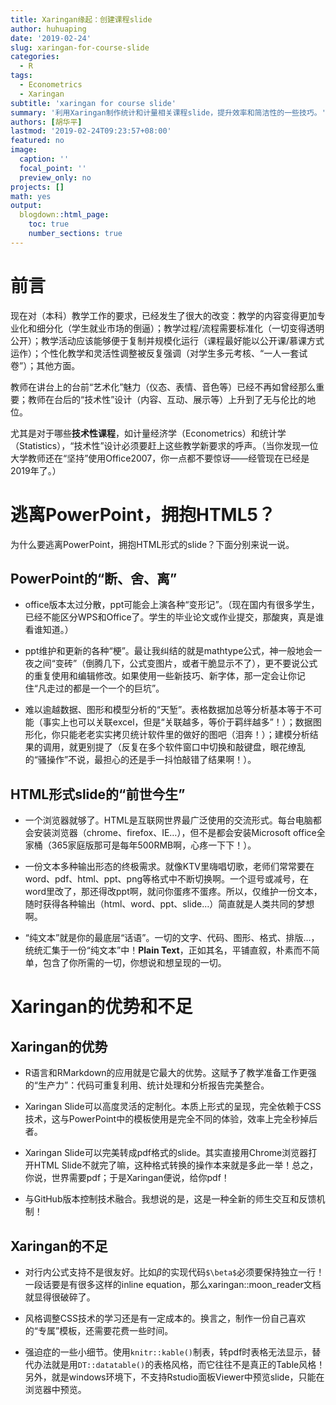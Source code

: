 ```yaml
---
title: Xaringan缘起：创建课程slide
author: huhuaping
date: '2019-02-24'
slug: xaringan-for-course-slide
categories:
  - R
tags:
  - Econometrics
  - Xaringan
subtitle: 'xaringan for course slide'
summary: '利用Xaringan制作统计和计量相关课程slide，提升效率和简洁性的一些技巧。'
authors: [胡华平]
lastmod: '2019-02-24T09:23:57+08:00'
featured: no
image:
  caption: ''
  focal_point: ''
  preview_only: no
projects: []
math: yes
output:
  blogdown::html_page:
    toc: true
    number_sections: true
---
```


# 前言

现在对（本科）教学工作的要求，已经发生了很大的改变：教学的内容变得更加专业化和细分化（学生就业市场的倒逼）；教学过程/流程需要标准化（一切变得透明公开）；教学活动应该能够便于复制并规模化运行（课程最好能以公开课/慕课方式运作）；个性化教学和灵活性调整被反复强调（对学生多元考核、“一人一套试卷”）；其他方面。

教师在讲台上的台前“艺术化”魅力（仪态、表情、音色等）已经不再如曾经那么重要；教师在台后的“技术性”设计（内容、互动、展示等）上升到了无与伦比的地位。


尤其是对于哪些**技术性课程**，如计量经济学（Econometrics）和统计学（Statistics），“技术性”设计必须要赶上这些教学新要求的呼声。（当你发现一位大学教师还在“坚持”使用Office2007，你一点都不要惊讶——经管现在已经是2019年了。）

# 逃离PowerPoint，拥抱HTML5？

为什么要逃离PowerPoint，拥抱HTML形式的slide？下面分别来说一说。

## PowerPoint的“断、舍、离”

- office版本太过分散，ppt可能会上演各种“变形记”。（现在国内有很多学生，已经不能区分WPS和Office了。学生的毕业论文或作业提交，那酸爽，真是谁看谁知道。）

- ppt维护和更新的各种“梗”。最让我纠结的就是mathtype公式，神一般地会一夜之间“变砖”（倒腾几下，公式变图片，或者干脆显示不了），更不要说公式的重复使用和编辑修改。如果使用一些新技巧、新字体，那一定会让你记住“凡走过的都是一个一个的巨坑”。

- 难以逾越数据、图形和模型分析的“天堑”。表格数据加总等分析基本等于不可能（事实上也可以关联excel，但是“关联越多，等价于羁绊越多”！）；数据图形化，你只能老老实实拷贝统计软件里的做好的图吧（泪奔！）；建模分析结果的调用，就更别提了（反复在多个软件窗口中切换和敲键盘，眼花缭乱的“骚操作”不说，最担心的还是手一抖怕敲错了结果啊！）。

## HTML形式slide的“前世今生”

- 一个浏览器就够了。HTML是互联网世界最广泛使用的交流形式。每台电脑都会安装浏览器（chrome、firefox、IE...），但不是都会安装Microsoft office全家桶（365家庭版那可是每年500RMB啊，心疼一下下！）。

- 一份文本多种输出形态的终极需求。就像KTV里嗨唱切歌，老师们常常要在word、pdf、html、ppt、png等格式中不断切换啊。一个逗号或减号，在word里改了，那还得改ppt啊，就问你蛋疼不蛋疼。所以，仅维护一份文本，随时获得各种输出（html、word、ppt、slide...）简直就是人类共同的梦想啊。

- “纯文本”就是你的最底层“话语”。一切的文字、代码、图形、格式、排版...，统统汇集于一份“纯文本”中！**Plain Text**，正如其名，平铺直叙，朴素而不简单，包含了你所需的一切，你想说和想呈现的一切。

# Xaringan的优势和不足

## Xaringan的优势

- R语言和RMarkdown的应用就是它最大的优势。这赋予了教学准备工作更强的“生产力”：代码可重复利用、统计处理和分析报告完美整合。

- Xaringan Slide可以高度灵活的定制化。本质上形式的呈现，完全依赖于CSS技术，这与PowerPoint中的模板使用是完全不同的体验，效率上完全秒掉后者。

- Xaringan Slide可以完美转成pdf格式的slide。其实直接用Chrome浏览器打开HTML Slide不就完了嘛，这种格式转换的操作本来就是多此一举！总之，你说，世界需要pdf；于是Xaringan便说，给你pdf！

- 与GitHub版本控制技术融合。我想说的是，这是一种全新的师生交互和反馈机制！

## Xaringan的不足

- 对行内公式支持不是很友好。比如$\beta$的实现代码`$\beta$`必须要保持独立一行！一段话要是有很多这样的inline equation，那么xaringan::moon_reader文档就显得很破碎了。

- 风格调整CSS技术的学习还是有一定成本的。换言之，制作一份自己喜欢的“专属”模板，还需要花费一些时间。

- 强迫症的一些小细节。使用`knitr::kable()`制表，转pdf时表格无法显示，替代办法就是用`DT::datatable()`的表格风格，而它往往不是真正的Table风格！另外，就是windows环境下，不支持Rstudio面板Viewer中预览slide，只能在浏览器中预览。




